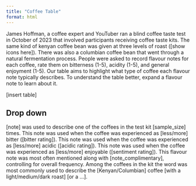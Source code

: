 ```yaml
---
title: "Coffee Table"
format: html
---
```


James Hoffman, a coffee expert and YouTuber ran a blind coffee taste test in October of 2023 that involved participants receiving coffee taste kits. The same kind of kenyan coffee bean was given at three levels of roast ([show icons here]). There was also a columbian coffee bean that went through a natural fermentation process. People were asked to record flavour notes for each coffee, rate them on bitterness (1-5), acidity (1-5), and general enjoyment (1-5). Our table aims to highlight what type of coffee each flavour note typically describes. To understand the table better, expand a flavour note to learn about it.

[insert table]

## Drop down

[note] was used to describe one of the coffees in the test kit [sample_size] times. This note was used when the coffee was experienced as [less/more] bitter ([bitter rating]). This note was used when the coffee was experienced as [less/more] acidic ([acidic rating]). This note was used when the coffee was experienced as [less/more] enjoyable ([sentiment rating]). This flavour note was most often mentioned along with [note_complimentary], controlling for overall frequency. Among the coffees in the kit the word was most commonly used to describe the [Kenyan/Columbian] coffee [with a light/medium/dark roast] [or a ...].


